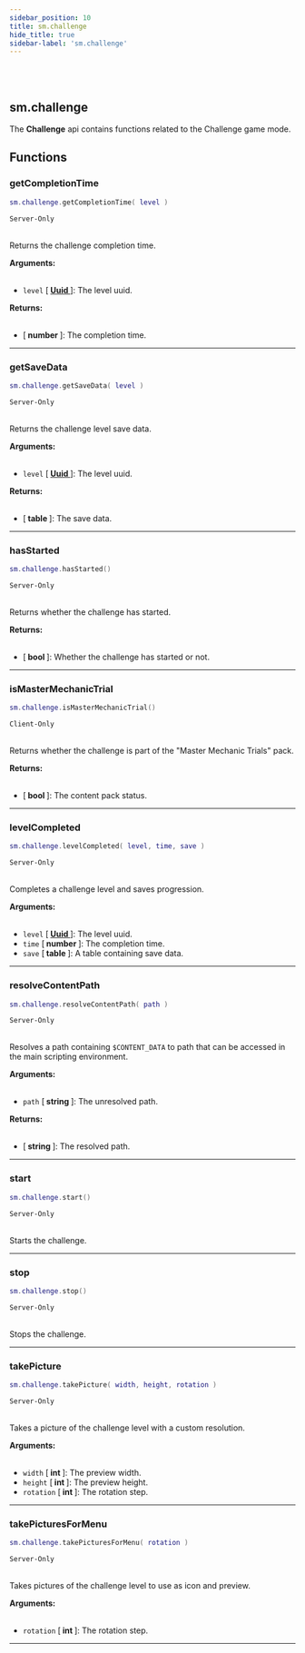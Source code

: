 ```yaml
---
sidebar_position: 10
title: sm.challenge
hide_title: true
sidebar-label: 'sm.challenge'
---
```


<br></br>

## sm.challenge

The <strong>Challenge</strong> api contains functions related to the Challenge game mode.

## Functions

### getCompletionTime

```lua
sm.challenge.getCompletionTime( level )
```
<code>Server-Only</code> <br></br>

Returns the challenge completion time.

<strong>Arguments:</strong> <br></br>

- <code>level</code> [<strong> <a href="/docs/game_script_env/userdata/Uuid"> Uuid </a> </strong>]: The level uuid.

<strong>Returns:</strong> <br></br>

- [<strong> number </strong>]: The completion time.

---

### getSaveData

```lua
sm.challenge.getSaveData( level )
```
<code>Server-Only</code> <br></br>

Returns the challenge level save data.

<strong>Arguments:</strong> <br></br>

- <code>level</code> [<strong> <a href="/docs/game_script_env/userdata/Uuid"> Uuid </a> </strong>]: The level uuid.

<strong>Returns:</strong> <br></br>

- [<strong> table </strong>]: The save data.

---

### hasStarted

```lua
sm.challenge.hasStarted()
```
<code>Server-Only</code> <br></br>

Returns whether the challenge has started.

<strong>Returns:</strong> <br></br>

- [<strong> bool </strong>]: Whether the challenge has started or not.

---

### isMasterMechanicTrial

```lua
sm.challenge.isMasterMechanicTrial()
```
<code>Client-Only</code> <br></br>

Returns whether the challenge is part of the "Master Mechanic Trials" pack.

<strong>Returns:</strong> <br></br>

- [<strong> bool </strong>]: The content pack status.

---

### levelCompleted

```lua
sm.challenge.levelCompleted( level, time, save )
```
<code>Server-Only</code> <br></br>

Completes a challenge level and saves progression.

<strong>Arguments:</strong> <br></br>

- <code>level</code> [<strong> <a href="/docs/game_script_env/userdata/Uuid"> Uuid </a> </strong>]: The level uuid.
- <code>time</code> [<strong> number </strong>]: The completion time.
- <code>save</code> [<strong> table </strong>]: A table containing save data.

---

### resolveContentPath

```lua
sm.challenge.resolveContentPath( path )
```
<code>Server-Only</code> <br></br>

Resolves a path containing <code>$CONTENT_DATA</code> to path that can be accessed in the main scripting environment.

<strong>Arguments:</strong> <br></br>

- <code>path</code> [<strong> string </strong>]: The unresolved path.

<strong>Returns:</strong> <br></br>

- [<strong> string </strong>]: The resolved path.

---

### start

```lua
sm.challenge.start()
```
<code>Server-Only</code> <br></br>

Starts the challenge.

---

### stop

```lua
sm.challenge.stop()
```
<code>Server-Only</code> <br></br>

Stops the challenge.

---

### takePicture

```lua
sm.challenge.takePicture( width, height, rotation )
```
<code>Server-Only</code> <br></br>

Takes a picture of the challenge level with a custom resolution.

<strong>Arguments:</strong> <br></br>

- <code>width</code> [<strong> int </strong>]: The preview width.
- <code>height</code> [<strong> int </strong>]: The preview height.
- <code>rotation</code> [<strong> int </strong>]: The rotation step.

---

### takePicturesForMenu

```lua
sm.challenge.takePicturesForMenu( rotation )
```
<code>Server-Only</code> <br></br>

Takes pictures of the challenge level to use as icon and preview.

<strong>Arguments:</strong> <br></br>

- <code>rotation</code> [<strong> int </strong>]: The rotation step.

---




